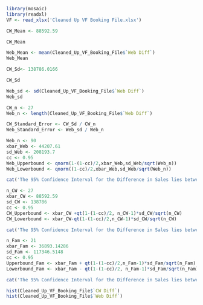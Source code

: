```r
library(mosaic)
library(readxl)
VF <- read_xlsx('Cleaned Up VF Booking File.xlsx')
```

```r
CW_Mean <- 88592.59
```


```r
CW_Mean

Web_Mean <- mean(Cleaned_Up_VF_Booking_File$`Web Diff`)
Web_Mean

CW_Sd<- 138786.0166

CW_Sd

Web_sd <- sd(Cleaned_Up_VF_Booking_File$`Web Diff`)
Web_sd
```
```r
CW_n <- 27
Web_n <- length(Cleaned_Up_VF_Booking_File$`Web Diff`)

CW_Standard_Error <- CW_Sd / CW_n
Web_Standard_Error <- Web_sd / Web_n
```

```r
Web_n <- 90
xbar_Web <- 44207.61
sd_Web <- 208193.7
cc <- 0.95
Web_Upperbound <- qnorm(1-(1-cc)/2,xbar_Web,sd_Web/sqrt(Web_n))
Web_Lowerbound <- qnorm((1-cc)/2,xbar_Web,sd_Web/sqrt(Web_n))

cat('The 95% Confidence Interval for the Difference in Sales lies between:', Web_Lowerbound, '-', Web_Upperbound)
```

```r
n_CW <- 27
xbar_CW <- 88592.59
sd_CW <- 138786
cc <- 0.95
CW_Upperbound <- xbar_CW +qt(1-(1-cc)/2, n_CW-1)*sd_CW/sqrt(n_CW)
CW_Lowerbound <- xbar_CW-qt(1-(1-cc)/2,n_CW-1)*sd_CW/sqrt(n_CW)

cat('The 95% Confidence Interval for the Difference in Sales lies between:', CW_Lowerbound, '-', CW_Upperbound)
```
```r
n_Fam <- 21
xbar_Fam <- 36893.14286
sd_Fam <- 117346.5148
cc <- 0.95
Upperbound_Fam <- xbar_Fam + qt(1-(1-cc)/2,n_Fam-1)*sd_Fam/sqrt(n_Fam)
Lowerbound_Fam <- xbar_Fam - qt(1-(1-cc)/2, n_Fam-1)*sd_Fam/sqrt(n_Fam)

cat('The 95% Confidence Interval for the Difference in Sales lies between:', Lowerbound_Fam, '-', Upperbound_Fam)
```
```r
hist(Cleaned_Up_VF_Booking_File$`CW Diff`)
hist(Cleaned_Up_VF_Booking_File$`Web Diff`)
```



















